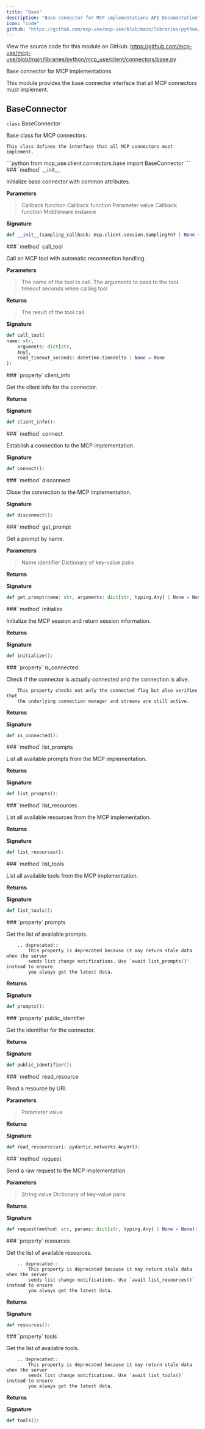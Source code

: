 ```yaml
---
title: "Base"
description: "Base connector for MCP implementations API Documentation"
icon: "code"
github: "https://github.com/mcp-use/mcp-use/blob/main/libraries/python/mcp_use/client/connectors/base.py"
---
```



<Callout type="info" title="Source Code">
View the source code for this module on GitHub: <a href='https://github.com/mcp-use/mcp-use/blob/main/libraries/python/mcp_use/client/connectors/base.py' target='_blank' rel='noopener noreferrer'>https://github.com/mcp-use/mcp-use/blob/main/libraries/python/mcp_use/client/connectors/base.py</a>
</Callout>

Base connector for MCP implementations.

This module provides the base connector interface that all MCP connectors
must implement.

## BaseConnector

<div>
<RandomGradientBackground className="rounded-lg p-4 w-full h-full rounded-full">
<div className="text-black">
<div className="text-black font-bold text-xl mb-2 mt-8"><code className="!text-black">class</code> BaseConnector</div>

Base class for MCP connectors.

    This class defines the interface that all MCP connectors must implement.

</div>
</RandomGradientBackground>
```python
from mcp_use.client.connectors.base import BaseConnector
```

<Card type="info">
### `method` __init__

Initialize base connector with common attributes.

**Parameters**
><ParamField body="sampling_callback" type="mcp.client.session.SamplingFnT | None" default="None" >   Callback function </ParamField>
><ParamField body="elicitation_callback" type="mcp.client.session.ElicitationFnT | None" default="None" >   Callback function </ParamField>
><ParamField body="message_handler" type="mcp.client.session.MessageHandlerFnT | None" default="None" >   Parameter value </ParamField>
><ParamField body="logging_callback" type="mcp.client.session.LoggingFnT | None" default="None" >   Callback function </ParamField>
><ParamField body="middleware" type="list[mcp_use.client.middleware.middleware.Middleware] | None" default="None" >   Middleware instance </ParamField>

**Signature**
```python wrap
def __init__(sampling_callback: mcp.client.session.SamplingFnT | None = None, elicitation_callback: mcp.client.session.ElicitationFnT | None = None, message_handler: mcp.client.session.MessageHandlerFnT | None = None, logging_callback: mcp.client.session.LoggingFnT | None = None, middleware: list[mcp_use.client.middleware.middleware.Middleware] | None = None):
```

</Card>
<Card type="info">
### `method` call_tool

Call an MCP tool with automatic reconnection handling.



**Parameters**
><ParamField body="name" type="str" required="True" >   The name of the tool to call. </ParamField>
><ParamField body="arguments" type="dict[str, Any]" required="True" >   The arguments to pass to the tool. </ParamField>
><ParamField body="read_timeout_seconds" type="datetime.timedelta | None" default="None" >   timeout seconds when calling tool </ParamField>

**Returns**
><ResponseField name="returns" type="mcp.types.CallToolResult" >The result of the tool call.</ResponseField>

**Signature**
```python wrap
def call_tool(
name: str,
    arguments: dict[str,
    Any],
    read_timeout_seconds: datetime.timedelta | None = None
):
```

</Card>

<Card type="info">
### `property` client_info

Get the client info for the connector.


**Returns**
><ResponseField name="returns" type="mcp.types.Implementation" />

**Signature**
```python wrap
def client_info():
```

</Card>

<Card type="info">
### `method` connect

Establish a connection to the MCP implementation.


**Signature**
```python wrap
def connect():
```

</Card>

<Card type="info">
### `method` disconnect

Close the connection to the MCP implementation.


**Signature**
```python wrap
def disconnect():
```

</Card>

<Card type="info">
### `method` get_prompt

Get a prompt by name.


**Parameters**
><ParamField body="name" type="str" required="True" >   Name identifier </ParamField>
><ParamField body="arguments" type="dict[str, typing.Any] | None" default="None" >   Dictionary of key-value pairs </ParamField>

**Returns**
><ResponseField name="returns" type="mcp.types.GetPromptResult" />

**Signature**
```python wrap
def get_prompt(name: str, arguments: dict[str, typing.Any] | None = None):
```

</Card>

<Card type="info">
### `method` initialize

Initialize the MCP session and return session information.


**Returns**
><ResponseField name="returns" type="dict[str, Any]" />

**Signature**
```python wrap
def initialize():
```

</Card>

<Card type="info">
### `property` is_connected

Check if the connector is actually connected and the connection is alive.

        This property checks not only the connected flag but also verifies that
        the underlying connection manager and streams are still active.



**Returns**
><ResponseField name="returns" type="bool" />

**Signature**
```python wrap
def is_connected():
```

</Card>

<Card type="info">
### `method` list_prompts

List all available prompts from the MCP implementation.


**Returns**
><ResponseField name="returns" type="list[mcp.types.Prompt]" />

**Signature**
```python wrap
def list_prompts():
```

</Card>

<Card type="info">
### `method` list_resources

List all available resources from the MCP implementation.


**Returns**
><ResponseField name="returns" type="list[mcp.types.Resource]" />

**Signature**
```python wrap
def list_resources():
```

</Card>

<Card type="info">
### `method` list_tools

List all available tools from the MCP implementation.


**Returns**
><ResponseField name="returns" type="list[mcp.types.Tool]" />

**Signature**
```python wrap
def list_tools():
```

</Card>

<Card type="info">
### `property` prompts

Get the list of available prompts.

        .. deprecated::
            This property is deprecated because it may return stale data when the server
            sends list change notifications. Use `await list_prompts()' instead to ensure
            you always get the latest data.


**Returns**
><ResponseField name="returns" type="list[mcp.types.Prompt]" />

**Signature**
```python wrap
def prompts():
```

</Card>

<Card type="info">
### `property` public_identifier

Get the identifier for the connector.


**Returns**
><ResponseField name="returns" type="str" />

**Signature**
```python wrap
def public_identifier():
```

</Card>

<Card type="info">
### `method` read_resource

Read a resource by URI.


**Parameters**
><ParamField body="uri" type="pydantic.networks.AnyUrl" required="True" >   Parameter value </ParamField>

**Returns**
><ResponseField name="returns" type="mcp.types.ReadResourceResult" />

**Signature**
```python wrap
def read_resource(uri: pydantic.networks.AnyUrl):
```

</Card>

<Card type="info">
### `method` request

Send a raw request to the MCP implementation.


**Parameters**
><ParamField body="method" type="str" required="True" >   String value </ParamField>
><ParamField body="params" type="dict[str, typing.Any] | None" default="None" >   Dictionary of key-value pairs </ParamField>

**Returns**
><ResponseField name="returns" type="Any" />

**Signature**
```python wrap
def request(method: str, params: dict[str, typing.Any] | None = None):
```

</Card>

<Card type="info">
### `property` resources

Get the list of available resources.

        .. deprecated::
            This property is deprecated because it may return stale data when the server
            sends list change notifications. Use `await list_resources()` instead to ensure
            you always get the latest data.


**Returns**
><ResponseField name="returns" type="list[mcp.types.Resource]" />

**Signature**
```python wrap
def resources():
```

</Card>

<Card type="info">
### `property` tools

Get the list of available tools.

        .. deprecated::
            This property is deprecated because it may return stale data when the server
            sends list change notifications. Use `await list_tools()` instead to ensure
            you always get the latest data.


**Returns**
><ResponseField name="returns" type="list[mcp.types.Tool]" />

**Signature**
```python wrap
def tools():
```

</Card>

</div>
